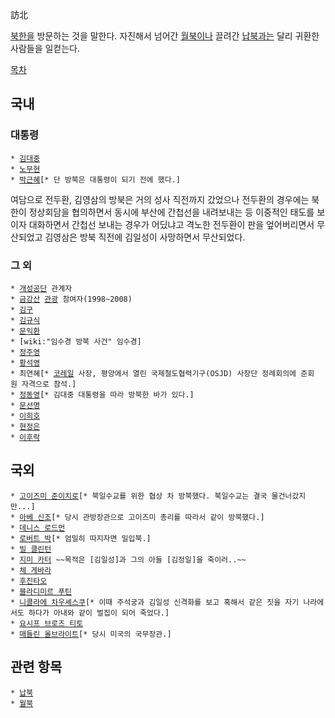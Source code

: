 訪北

[[북한]]을 방문하는 것을 말한다. 자진해서 넘어간 [[월북]]이나 끌려간 [[납북]]과는 달리 귀환한 사람들을 일컫는다.

[[목차]]
== 국내 ==
=== 대통령 ===
 * [[김대중]]
 * [[노무현]]
 * [[박근혜]][* 단 방북은 대통령이 되기 전에 했다.]

여담으로 전두환, 김영삼의 방북은 거의 성사 직전까지 갔었으나 전두환의 경우에는 북한이 정상회담을 협의하면서 동시에 부산에 간첩선을 내려보내는 등 이중적인 태도를 보이자 대화하면서 간첩선 보내는 경우가 어딨냐고 격노한 전두환이 판을 엎어버리면서 무산되었고 김영삼은 방북 직전에 김일성이 사망하면서 무산되었다.
=== 그 외 ===
 * [[개성공단]] 관계자
 * [[금강산]] [[관광]] 참여자(1998~2008) 
 * [[김구]]
 * [[김규식]]
 * [[문익환]]
 * [wiki:"임수경 방북 사건" 임수경]
 * [[정주영]]
 * [[황석영]]
 * 최연혜[* [[코레일]] 사장, 평양에서 열린 국제철도협력기구(OSJD) 사장단 정례회의에 준회원 자격으로 참석.]
 * [[정동영]][* 김대중 대통령을 따라 방북한 바가 있다.]
 * [[문선명]]
 * [[이희호]]
 * [[현정은]]
 * [[이후락]]
== 국외 ==
 * [[고이즈미 준이치로]][* 북일수교를 위한 협상 차 방북했다. 북일수교는 결국 물건너갔지만...]
 * [[아베 신조]][* 당시 관방장관으로 고이즈미 총리를 따라서 같이 방북했다.]
 * [[데니스 로드먼]]
 * [[로버트 박]][* 엄밀히 따지자면 밀입북.]
 * [[빌 클린턴]]
 * [[지미 카터]] ~~목적은 [김일성]과 그의 아들 [김정일]을 죽이러..~~
 * [[체 게바라]]
 * [[후진타오]]
 * [[블라디미르 푸틴]] 
 * [[니콜라에 차우셰스쿠]][* 이때 주석궁과 김일성 신격화를 보고 혹해서 같은 짓을 자기 나라에서도 하다가 아내와 같이 벌집이 되어 죽었다.]
 * [[요시프 브로즈 티토]]
 * [[매들린 올브라이트]][* 당시 미국의 국무장관.]
== 관련 항목 ==
 * [[납북]]
 * [[월북]]
